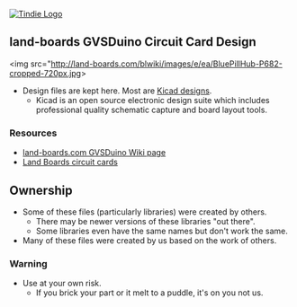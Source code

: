 <a href="https://www.tindie.com/products/land_boards/arduino-uno-compatible-gvsduino/" >
<img src="http://land-boards.com/tindie/tindie-larges-v2.png" alt="Tindie Logo">
</img></a>

== land-boards GVSDuino Circuit Card Design ==

<img src="http://land-boards.com/blwiki/images/e/ea/BluePillHub-P682-cropped-720px.jpg></img>

* Design files are kept here. Most are [http://www.kicad-pcb.org/display/KICAD/KiCad+EDA+Software+Suite/ Kicad designs].
** Kicad is an open source electronic design suite which includes professional quality schematic capture and board layout tools.

=== Resources ===

* [http://land-boards.com/blwiki/index.php?title=GVSDuino land-boards.com GVSDuino Wiki page]
* [http://land-boards.com/blwiki/index.php Land Boards circuit cards]

== Ownership ==

* Some of these files (particularly libraries) were created by others.
** There may be newer versions of these libraries "out there".
** Some libraries even have the same names but don't work the same.
* Many of these files were created by us based on the work of others.

=== Warning ===

* Use at your own risk.
** If you brick your part or it melt to a puddle, it's on you not us.
